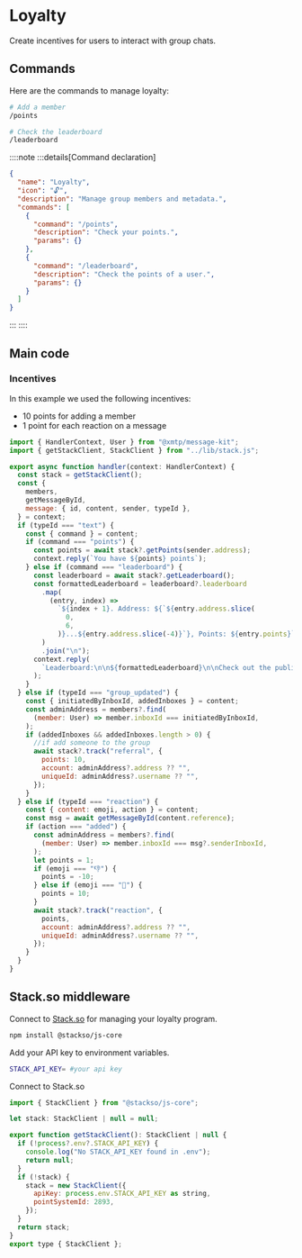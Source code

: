 # Loyalty

Create incentives for users to interact with group chats.

## Commands

Here are the commands to manage loyalty:

```bash [cmd]
# Add a member
/points

# Check the leaderboard
/leaderboard
```

::::note
:::details[Command declaration]

```json
{
  "name": "Loyalty",
  "icon": "🔓",
  "description": "Manage group members and metadata.",
  "commands": [
    {
      "command": "/points",
      "description": "Check your points.",
      "params": {}
    },
    {
      "command": "/leaderboard",
      "description": "Check the points of a user.",
      "params": {}
    }
  ]
}
```

:::
::::

## Main code

### Incentives

In this example we used the following incentives:

- 10 points for adding a member
- 1 point for each reaction on a message

```jsx [src/handler/loyalty.ts]
import { HandlerContext, User } from "@xmtp/message-kit";
import { getStackClient, StackClient } from "../lib/stack.js";

export async function handler(context: HandlerContext) {
  const stack = getStackClient();
  const {
    members,
    getMessageById,
    message: { id, content, sender, typeId },
  } = context;
  if (typeId === "text") {
    const { command } = content;
    if (command === "points") {
      const points = await stack?.getPoints(sender.address);
      context.reply(`You have ${points} points`);
    } else if (command === "leaderboard") {
      const leaderboard = await stack?.getLeaderboard();
      const formattedLeaderboard = leaderboard?.leaderboard
        .map(
          (entry, index) =>
            `${index + 1}. Address: ${`${entry.address.slice(
              0,
              6,
            )}...${entry.address.slice(-4)}`}, Points: ${entry.points}`,
        )
        .join("\n");
      context.reply(
        `Leaderboard:\n\n${formattedLeaderboard}\n\nCheck out the public leaderboard\nhttps://www.stack.so/leaderboard/degen-group`,
      );
    }
  } else if (typeId === "group_updated") {
    const { initiatedByInboxId, addedInboxes } = content;
    const adminAddress = members?.find(
      (member: User) => member.inboxId === initiatedByInboxId,
    );
    if (addedInboxes && addedInboxes.length > 0) {
      //if add someone to the group
      await stack?.track("referral", {
        points: 10,
        account: adminAddress?.address ?? "",
        uniqueId: adminAddress?.username ?? "",
      });
    }
  } else if (typeId === "reaction") {
    const { content: emoji, action } = content;
    const msg = await getMessageById(content.reference);
    if (action === "added") {
      const adminAddress = members?.find(
        (member: User) => member.inboxId === msg?.senderInboxId,
      );
      let points = 1;
      if (emoji === "👎") {
        points = -10;
      } else if (emoji === "🎩") {
        points = 10;
      }
      await stack?.track("reaction", {
        points,
        account: adminAddress?.address ?? "",
        uniqueId: adminAddress?.username ?? "",
      });
    }
  }
}
```

## Stack.so middleware

Connect to [Stack.so](https://stack.so) for managing your loyalty program.

```bash [cmd]
npm install @stackso/js-core
```

Add your API key to environment variables.

```bash
STACK_API_KEY= #your api key
```

Connect to Stack.so

```jsx [src/lib/stack.ts]
import { StackClient } from "@stackso/js-core";

let stack: StackClient | null = null;

export function getStackClient(): StackClient | null {
  if (!process?.env?.STACK_API_KEY) {
    console.log("No STACK_API_KEY found in .env");
    return null;
  }
  if (!stack) {
    stack = new StackClient({
      apiKey: process.env.STACK_API_KEY as string,
      pointSystemId: 2893,
    });
  }
  return stack;
}
export type { StackClient };
```
